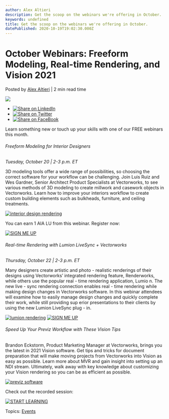 ```yaml
---
author: Alex Altieri
description: Get the scoop on the webinars we're offering in October.
keywords: undefined
title: Get the scoop on the webinars we're offering in October. 
datePublished: 2020-10-19T19:02:30.000Z
---
```

  

# October Webinars: Freeform Modeling, Real-time Rendering, and Vision 2021

 Posted by [Alex Altieri](https://blog.vectorworks.net/author/alex-altieri) | 2 min read time 

![](https://blog.vectorworks.net/hubfs/Blog%20Images/201019%20October%20Webinars/20-2008-us-webinar-ent-october-vimeo-thumbnail-1080x1920.jpg) 

* [![Share on LinkedIn](https://2659751.fs1.hubspotusercontent-na1.net/hubfs/2659751/michaelDemo/share-LI.png)](http://www.linkedin.com/shareArticle?mini=true&url=https%3A%2F%2Fblog.vectorworks.net%2Foctober-webinars-freeform-modeling-real-time-rendering-and-vision-2021)
* [![Share on Twitter](https://2659751.fs1.hubspotusercontent-na1.net/hubfs/2659751/michaelDemo/share-TW.png)](https://www.twitter.com/share?text=October%20Webinars:%20Freeform%20Modeling,%20Real-time%20Rendering,%20and%20Vision%202021&url=https%3A%2F%2Fblog.vectorworks.net%2Foctober-webinars-freeform-modeling-real-time-rendering-and-vision-2021&via=PMGTweets)
* [![Share on FaceBook](https://2659751.fs1.hubspotusercontent-na1.net/hubfs/2659751/michaelDemo/share-FB.png)](https://www.facebook.com/sharer/sharer.php?u=https%3A%2F%2Fblog.vectorworks.net%2Foctober-webinars-freeform-modeling-real-time-rendering-and-vision-2021)

Learn something new or touch up your skills with one of our FREE webinars this month.

###### Freeform Modeling for Interior Designers

_Tuesday, October 20 | 2-3 p.m. ET_

3D modeling tools offer a wide range of possibilities, so choosing the correct software for your workflow can be challenging. Join Luis Ruiz and Wes Gardner, Senior Architect Product Specialists at Vectorworks, to see various methods of 3D modeling to create millwork and casework objects in Vectorworks. Learn how to improve your interiors workflow to create custom building elements such as bulkheads, furniture, and ceiling treatments.

[![interior design rendering](https://blog.vectorworks.net/hs-fs/hubfs/Blog%20Images/201019%20October%20Webinars/20-2009-us-webinar-bldg-oct-rise-cover-image-1680x1120.jpg?width=600&name=20-2009-us-webinar-bldg-oct-rise-cover-image-1680x1120.jpg)](https://www3.vectorworks.net/freeform-modeling-for-interior-designs?utm%5Fcampaign=blog&utm%5Fmedium=planetvectorworks&utm%5Fsource=button&utm%5Fcontent=101920octwebinars)

You can earn 1 AIA LU from this webinar. Register now:

[![SIGN ME UP](https://no-cache.hubspot.com/cta/default/3018241/0f2e59bc-f049-4189-ba50-9a5fef78e1ec.png)](https://cta-redirect.hubspot.com/cta/redirect/3018241/0f2e59bc-f049-4189-ba50-9a5fef78e1ec) 

###### Real-time Rendering with Lumion LiveSync + Vectorworks

_Thursday, October 22 | 2-3 p.m. ET_

Many designers create artistic and photo \- realistic renderings of their designs using Vectorworks’ integrated rendering feature, Renderworks, while others use the popular real \- time rendering application, Lumio n. The new live \- sync rendering connection enables real \- time rendering while making design changes in Vectorworks software. In this webinar attendees will examine how to easily manage design changes and quickly complete their work, while still providing sup erior presentations to their clients by using the new Lumion LiveSync plug \- in. 

[![lumion rendering](https://blog.vectorworks.net/hs-fs/hubfs/Blog%20Images/201019%20October%20Webinars/4421-1910-land-november-webinar-copy-design-vimeo-thumbnail.jpg?width=600&name=4421-1910-land-november-webinar-copy-design-vimeo-thumbnail.jpg)](https://www3.vectorworks.net/webinar-real-time-rendering-with-lumion-livesync-vectorworks?utm%5Fcampaign=blog&utm%5Fmedium=planetvectorworks&utm%5Fsource=button&utm%5Fcontent=101920octwebinars) [![SIGN ME UP](https://no-cache.hubspot.com/cta/default/3018241/08f8715f-f441-47a4-b406-dcd0c6df3bf9.png)](https://cta-redirect.hubspot.com/cta/redirect/3018241/08f8715f-f441-47a4-b406-dcd0c6df3bf9) 

###### Speed Up Your Previz Workflow with These Vision Tips

Brandon Eckstorm, Product Marketing Manager at Vectorworks, brings you the latest in 2021 Vision software. Get tips and tricks for document preparation that will make moving projects from Vectorworks into Vision as easy as possible. Learn more about MVR and gain insight into setting up an NDI stream. Ultimately, walk away with key knowledge about customizing your Vision rendering so you can be as efficient as possible.

[![previz software](https://blog.vectorworks.net/hs-fs/hubfs/Blog%20Images/201019%20October%20Webinars/20-2008-us-webinar-ent-october-vimeo-thumbnail-1080x1920.jpg?width=600&name=20-2008-us-webinar-ent-october-vimeo-thumbnail-1080x1920.jpg)](https://university.vectorworks.net/mod/scorm/player.php?a=450&currentorg=articulate%5Frise&scoid=900?utm%5Fcampaign=blog&utm%5Fmedium=planetvectorworks&utm%5Fsource=button&utm%5Fcontent=101920octwebinars)

Check out the recorded session:

[![START LEARNING](https://no-cache.hubspot.com/cta/default/3018241/577ea21f-5878-4e6c-953d-b4f0f0707847.png)](https://cta-redirect.hubspot.com/cta/redirect/3018241/577ea21f-5878-4e6c-953d-b4f0f0707847) 

 Topics: [Events](https://blog.vectorworks.net/topic/events) 

  